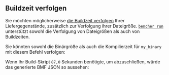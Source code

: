 
## Buildzeit verfolgen

Sie möchten möglicherweise [die Buildzeit verfolgen][track build time] Ihrer Liefergegenstände,
zusätzlich zur Verfolgung ihrer Dateigröße.
<code><a href="/de/docs/explanation/bencher-run/">bencher run</a></code>
unterstützt sowohl die Verfolgung von Dateigrößen als auch von Buildzeiten.

Sie könnten sowohl die Binärgröße als auch die Kompilierzeit für `my_binary` mit diesem Befehl verfolgen:

<BuildTime />

Wenn Ihr Build-Skript `87,0` Sekunden benötigte, um abzuschließen,
würde das generierte BMF JSON so aussehen:

<BuildTimeJson />

[track build time]: /de/docs/how-to/track-build-time/